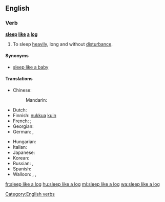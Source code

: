 ==English==

===Verb===
'''[[sleep]] [[like]] [[a]] [[log]]'''

# {{context|simile|lang=en}} To sleep [[heavily]], long and without [[disturbance]].

====Synonyms====
* [[sleep like a baby]]

====Translations====
{{trans-top|to sleep well, without disturbance}}
* Chinese:
*: Mandarin: {{t+|cmn|沉睡|sc=Hani}}
* Dutch: {{t|nl|slapen als een blok}}
* Finnish: [[nukkua#Finnish|nukkua]] [[kuin#Finnish|kuin]] {{t+|fi|tukki}}
* French: {{t+|fr|dormir comme un loir}}; {{t+|fr|dormir comme une marmotte}}
* Georgian: {{t-needed|ka}}
* German: {{t+|de|schlafen wie ein Murmeltier}}, {{t+|de|schlafen wie ein Stein}}
{{trans-mid}}
* Hungarian: {{t+|hu|alszik, mint a bunda}}
* Italian: {{t|it|dormire come una marmotta}}
* Japanese: {{t-needed|ja}}
* Korean: {{t-needed|ko}}
* Russian: {{t|ru|спать, как сурок|tr=spat' kak surok}}, {{t|ru|спать, как убитый|tr=spat' kak ubítyj}}
* Spanish: {{t|es|dormir como un tronco}}
* Walloon: {{t+|wa|doirmi come on sodoirmant}}, {{t+|wa|doirmi come on taesson}}, {{t+|wa|doirmi come ene sokete}}
{{trans-bottom}}

[[Category:English verbs]]

[[fr:sleep like a log]]
[[hu:sleep like a log]]
[[ml:sleep like a log]]
[[wa:sleep like a log]]